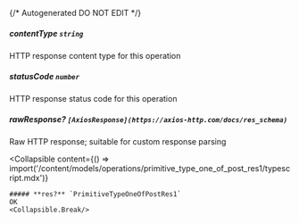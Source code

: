 {/* Autogenerated DO NOT EDIT  */}

##### **contentType** `string`
HTTP response content type for this operation

##### **statusCode** `number`
HTTP response status code for this operation

##### **rawResponse?** `[AxiosResponse](https://axios-http.com/docs/res_schema)`
Raw HTTP response; suitable for custom response parsing

<Collapsible
    content={() => import('/content/models/operations/primitive_type_one_of_post_res1/typescript.mdx')}
>
    ##### **res?** `PrimitiveTypeOneOfPostRes1`
    OK
    <Collapsible.Break/>
</Collapsible>

